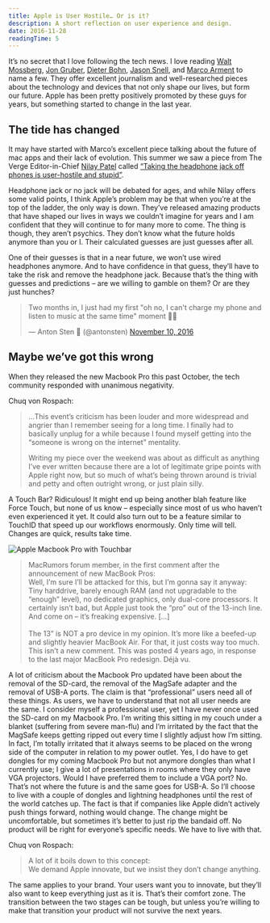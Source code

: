 ```yaml
---
title: Apple is User Hostile… Or is it?
description: A short reflection on user experience and design.
date: 2016-11-28
readingTime: 5
---
```


It’s no secret that I love following the tech news. I love reading <a href="http://www.theverge.com/walt-mossberg-verge" target="_blank">Walt Mossberg</a>, <a href="https://daringfireball.net" target="_blank">Jon Gruber</a>, <a href="https://theverge.com" target="_blank">Dieter Bohn</a>, <a href="https://sixcolors.com/" target="_blank">Jason Snell</a>, and <a href="https://marco.org/" target="_blank">Marco Arment</a> to name a few. They offer excellent journalism and well-researched pieces about the technology and devices that not only shape our lives, but form our future. Apple has been pretty positively promoted by these guys for years, but something started to change in the last year.

## The tide has changed

It may have started with Marco’s excellent piece talking about the future of mac apps and their lack of evolution. This summer we saw a piece from The Verge Editor-in-Chief <a href="https://twitter.com/reckless?lang=en" target="_blank">Nilay Patel</a> called <a href="http://www.theverge.com/circuitbreaker/2016/6/21/11991302/iphone-no-headphone-jack-user-hostile-stupid" target="_blank">“Taking the headphone jack off phones is user-hostile and stupid”</a>.

Headphone jack or no jack will be debated for ages, and while Nilay offers some valid points, I think Apple’s problem may be that when you’re at the top of the ladder, the only way is down. They’ve released amazing products that have shaped our lives in ways we couldn’t imagine for years and I am confident that they will continue to for many more to come. The thing is though, they aren’t psychics. They don’t know what the future holds anymore than you or I. Their calculated guesses are just guesses after all.

One of their guesses is that in a near future, we won’t use wired headphones anymore. And to have confidence in that guess, they’ll have to take the risk and remove the headphone jack. Because that’s the thing with guesses and predictions &#8211; are we willing to gamble on them? Or are they just hunches?

<blockquote class="twitter-tweet" data-width="500">
  <p lang="en" dir="ltr">
    Two months in, I just had my first "oh no, I can't charge my phone and listen to music at the same time" moment 🤔😳
  </p>

  <p>
    &mdash; Anton Sten 🐶 (@antonsten) <a href="https://twitter.com/antonsten/status/796769148713992192">November 10, 2016</a>
  </p>
</blockquote>

## Maybe we’ve got this wrong

When they released the new Macbook Pro this past October, the tech community responded with unanimous negativity.

Chuq von Rospach:

> &#8230;This event’s criticism has been louder and more widespread and angrier than I remember seeing for a long time. I finally had to basically unplug for a while because I found myself getting into the “someone is wrong on the internet” mentality.
>
> Writing my piece over the weekend was about as difficult as anything I’ve ever written because there are a lot of legitimate gripe points with Apple right now, but so much of what’s being thrown around is trivial and petty and often outright wrong, or just plain silly.

A Touch Bar? Ridiculous! It might end up being another blah feature like Force Touch, but none of us know &#8211; especially since most of us who haven’t even experienced it yet. It could also turn out to be a feature similar to TouchID that speed up our workflows enormously. Only time will tell. Changes are quick, results take time.

![Apple Macbook Pro with Touchbar](apple-macbookpro-7.gif)

> MacRumors forum member, in the first comment after the announcement of new MacBook Pros:
> <br>Well, I’m sure I’ll be attacked for this, but I’m gonna say it anyway:
> <br>Tiny harddrive, barely enough RAM (and not upgradable to the “enough” level), no dedicated graphics, only dual-core processors. It certainly isn’t bad, but Apple just took the “pro” out of the 13-inch line. And come on &#8211; it’s freaking expensive. […]
> <br><br>The 13” is NOT a pro device in my opinion. It’s more like a beefed-up and slightly heavier MacBook Air. For that, it just costs way too much.
> <br>
> This isn’t a new comment. This was posted 4 years ago, in response to the last major MacBook Pro redesign. Déjà vu.

A lot of criticism about the Macbook Pro updated have been about the removal of the SD-card, the removal of the MagSafe adapter and the removal of USB-A ports. The claim is that “professional” users need all of these things. As users, we have to understand that not all user needs are the same. I consider myself a professional user, yet I have never once used the SD-card on my Macbook Pro. I’m writing this sitting in my couch under a blanket (suffering from severe man-flu) and I’m irritated by the fact that the MagSafe keeps getting ripped out every time I slightly adjust how I’m sitting. In fact, I’m totally irritated that it always seems to be placed on the wrong side of the computer in relation to my power outlet. Yes, I do have to get dongles for my coming Macbook Pro but not anymore dongles than what I currently use; I give a lot of presentations in rooms where they only have VGA projectors. Would I have preferred them to include a VGA port? No. That’s not where the future is and the same goes for USB-A. So I’ll choose to live with a couple of dongles and lightning headphones until the rest of the world catches up. The fact is that if companies like Apple didn’t actively push things forward, nothing would change. The change might be uncomfortable, but sometimes it’s better to just rip the bandaid off. No product will be right for everyone’s specific needs. We have to live with that.

Chuq von Rospach:

> A lot of it boils down to this concept:
> <br>We demand Apple innovate, but we insist they don’t change anything.

The same applies to your brand. Your users want you to innovate, but they’ll also want to keep everything just as it is. That’s their comfort zone. The transition between the two stages can be tough, but unless you’re willing to make that transition your product will not survive the next years.